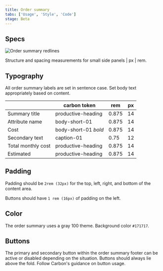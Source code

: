 ```yaml
---
title: Order summary
tabs: ['Usage', 'Style', 'Code']
stage: Beta
---
```


## Specs

<Row>
  <Column colMd={12} colLg={12} GutterSm>

![Order summary redlines](images/specs_ordersummary.png)

<Caption>
  Structure and spacing measurements for small side panels | px | rem.
</Caption>

</Column>
</Row>

## Typography

All order summary labels are set in sentence case. Set body text appropriately based on content.

<Row>
  <Column colMd={12} colLg={12} GutterSm>

|                    | carbon token         | rem   | px  |
| ------------------ | -------------------- | ----- | --- |
| Summary title      | productive-heading   | 0.875 | 14  |
| Attribute name     | body-short-01        | 0.875 | 14  |
| Cost               | body-short-01 _bold_ | 0.875 | 14  |
| Secondary text     | caption-01           | 0.75  | 12  |
| Total monthly cost | productive-heading   | 0.875 | 14  |
| Estimated          | productive-heading   | 0.875 | 14  |

</Column>
</Row>

## Padding

Padding should be `2rem (32px)` for the top, left, right, and bottom of the content area.

Buttons should have `1 rem (16px)` of padding on the left.

## Color

The order summary uses a gray 100 theme.
Background color `#171717`.

## Buttons

The primary and secondary button within the order summary footer can be active or disabled depending on the situation. Buttons should always lie above the fold.
Follow Carbon's guidance on button usage.
